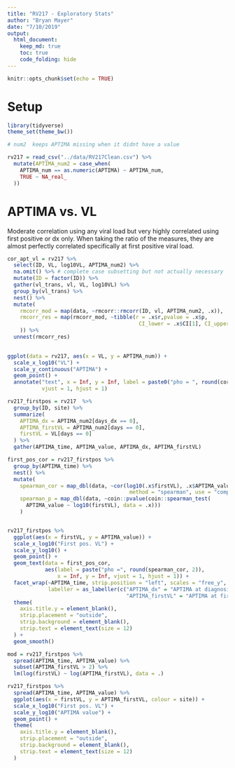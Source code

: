 ```yaml
---
title: "RV217 - Exploratory Stats"
author: "Bryan Mayer"
date: "7/10/2019"
output: 
  html_document:
    keep_md: true
    toc: true
    code_folding: hide
---
```


```r
knitr::opts_chunk$set(echo = TRUE)
```

# Setup

```r
library(tidyverse)
theme_set(theme_bw())

# num2  keeps APTIMA missing when it didnt have a value 

rv217 = read_csv("../data/RV217Clean.csv") %>%
  mutate(APTIMA_num2 = case_when(
    APTIMA_num == as.numeric(APTIMA) ~ APTIMA_num,
    TRUE ~ NA_real_
  ))

```

# APTIMA vs. VL

Moderate correlation using any viral load but very highly correlated using first positive or dx only. When taking the ratio of the measures, they are almost perfectly correlated specifically at first positive viral load.

```r

cor_apt_vl = rv217 %>%
  select(ID, VL, log10VL, APTIMA_num2) %>%
  na.omit() %>% # complete case subsetting but not actually necessary
  mutate(ID = factor(ID)) %>%
  gather(vl_trans, vl, VL, log10VL) %>%
  group_by(vl_trans) %>%
  nest() %>%
  mutate(
    rmcorr_mod = map(data, ~rmcorr::rmcorr(ID, vl, APTIMA_num2, .x)),
    rmcorr_res = map(rmcorr_mod, ~tibble(r = .x$r,pvalue = .x$p, 
                                          CI_lower = .x$CI[1], CI_upper = .x$CI[2])
    )) %>%
  unnest(rmcorr_res)
  

ggplot(data = rv217, aes(x = VL, y = APTIMA_num)) +
  scale_x_log10("VL") +
  scale_y_continuous("APTIMA") +
  geom_point() +
  annotate("text", x = Inf, y = Inf, label = paste0("pho = ", round(cor_apt_vl$r[2], 2)),
           vjust = 1, hjust = 1)

```


```r

rv217_firstpos = rv217  %>%
  group_by(ID, site) %>%
  summarize(
    APTIMA_dx = APTIMA_num2[days_dx == 0],
    APTIMA_firstVL = APTIMA_num2[days == 0],
    firstVL = VL[days == 0]
  ) %>%
  gather(APTIMA_time, APTIMA_value, APTIMA_dx, APTIMA_firstVL)

first_pos_cor = rv217_firstpos %>%
  group_by(APTIMA_time) %>%
  nest() %>%
  mutate(
    spearman_cor = map_dbl(data, ~cor(log10(.x$firstVL), .x$APTIMA_value, 
                                       method = "spearman", use = "complete.obs")),
    spearman_p = map_dbl(data, ~coin::pvalue(coin::spearman_test(
      APTIMA_value ~ log10(firstVL), data = .x)))
    )


rv217_firstpos %>%
  ggplot(aes(x = firstVL, y = APTIMA_value)) +
  scale_x_log10("First pos. VL") +
  scale_y_log10() +
  geom_point() +
  geom_text(data = first_pos_cor, 
            aes(label = paste("pho =", round(spearman_cor, 2)),
                x = Inf, y = Inf, vjust = 1, hjust = 1)) +
  facet_wrap(~APTIMA_time, strip.position = "left", scales = "free_y",
             labeller = as_labeller(c("APTIMA_dx" = "APTIMA at diagnosis",
                                      "APTIMA_firstVL" = "APTIMA at first pos. VL"))) +
  theme(
    axis.title.y = element_blank(),
    strip.placement = "outside",
    strip.background = element_blank(),
    strip.text = element_text(size = 12)
  ) +
  geom_smooth()

```


```r
mod = rv217_firstpos %>%
  spread(APTIMA_time, APTIMA_value) %>%
  subset(APTIMA_firstVL > 2) %>%
  lm(log(firstVL) ~ log(APTIMA_firstVL), data = .)

```



```r

rv217_firstpos %>%
  spread(APTIMA_time, APTIMA_value) %>%
  ggplot(aes(x = firstVL, y = APTIMA_firstVL, colour = site)) +
  scale_x_log10("First pos. VL") +
  scale_y_log10("APTIMA value") +
  geom_point() +
  theme(
    axis.title.y = element_blank(),
    strip.placement = "outside",
    strip.background = element_blank(),
    strip.text = element_text(size = 12)
  )

```

